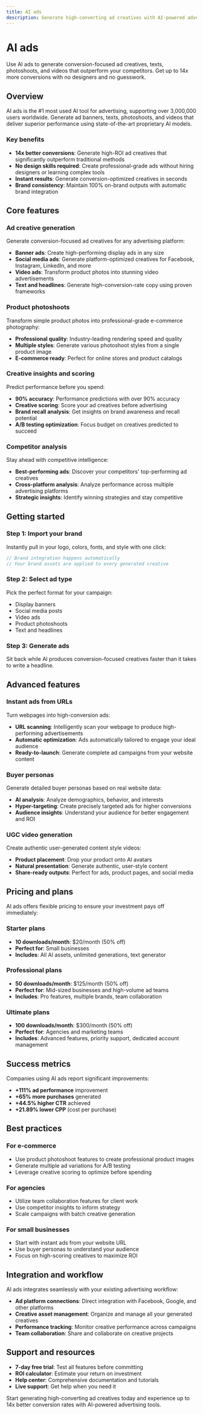 ```yaml
---
title: AI ads
description: Generate high-converting ad creatives with AI-powered advertising tools
---
```


# AI ads

Use AI ads to generate conversion-focused ad creatives, texts, photoshoots, and videos that outperform your competitors. Get up to 14x more conversions with no designers and no guesswork.

## Overview

AI ads is the #1 most used AI tool for advertising, supporting over 3,000,000 users worldwide. Generate ad banners, texts, photoshoots, and videos that deliver superior performance using state-of-the-art proprietary AI models.

### Key benefits

- **14x better conversions**: Generate high-ROI ad creatives that significantly outperform traditional methods
- **No design skills required**: Create professional-grade ads without hiring designers or learning complex tools
- **Instant results**: Generate conversion-optimized creatives in seconds
- **Brand consistency**: Maintain 100% on-brand outputs with automatic brand integration

## Core features

### Ad creative generation

Generate conversion-focused ad creatives for any advertising platform:

- **Banner ads**: Create high-performing display ads in any size
- **Social media ads**: Generate platform-optimized creatives for Facebook, Instagram, LinkedIn, and more
- **Video ads**: Transform product photos into stunning video advertisements
- **Text and headlines**: Generate high-conversion-rate copy using proven frameworks

### Product photoshoots

Transform simple product photos into professional-grade e-commerce photography:

- **Professional quality**: Industry-leading rendering speed and quality
- **Multiple styles**: Generate various photoshoot styles from a single product image
- **E-commerce ready**: Perfect for online stores and product catalogs

### Creative insights and scoring

Predict performance before you spend:

- **90% accuracy**: Performance predictions with over 90% accuracy
- **Creative scoring**: Score your ad creatives before advertising
- **Brand recall analysis**: Get insights on brand awareness and recall potential
- **A/B testing optimization**: Focus budget on creatives predicted to succeed

### Competitor analysis

Stay ahead with competitive intelligence:

- **Best-performing ads**: Discover your competitors' top-performing ad creatives
- **Cross-platform analysis**: Analyze performance across multiple advertising platforms
- **Strategic insights**: Identify winning strategies and stay competitive

## Getting started

### Step 1: Import your brand

Instantly pull in your logo, colors, fonts, and style with one click:

```javascript
// Brand integration happens automatically
// Your brand assets are applied to every generated creative
```

### Step 2: Select ad type

Pick the perfect format for your campaign:

- Display banners
- Social media posts
- Video ads
- Product photoshoots
- Text and headlines

### Step 3: Generate ads

Sit back while AI produces conversion-focused creatives faster than it takes to write a headline.

## Advanced features

### Instant ads from URLs

Turn webpages into high-conversion ads:

- **URL scanning**: Intelligently scan your webpage to produce high-performing advertisements
- **Automatic optimization**: Ads automatically tailored to engage your ideal audience
- **Ready-to-launch**: Generate complete ad campaigns from your website content

### Buyer personas

Generate detailed buyer personas based on real website data:

- **AI analysis**: Analyze demographics, behavior, and interests
- **Hyper-targeting**: Create precisely targeted ads for higher conversions
- **Audience insights**: Understand your audience for better engagement and ROI

### UGC video generation

Create authentic user-generated content style videos:

- **Product placement**: Drop your product onto AI avatars
- **Natural presentation**: Generate authentic, user-style content
- **Share-ready outputs**: Perfect for ads, product pages, and social media

## Pricing and plans

AI ads offers flexible pricing to ensure your investment pays off immediately:

### Starter plans
- **10 downloads/month**: $20/month (50% off)
- **Perfect for**: Small businesses
- **Includes**: All AI assets, unlimited generations, text generator

### Professional plans
- **50 downloads/month**: $125/month (50% off)
- **Perfect for**: Mid-sized businesses and high-volume ad teams
- **Includes**: Pro features, multiple brands, team collaboration

### Ultimate plans
- **100 downloads/month**: $300/month (50% off)
- **Perfect for**: Agencies and marketing teams
- **Includes**: Advanced features, priority support, dedicated account management

## Success metrics

Companies using AI ads report significant improvements:

- **+111% ad performance** improvement
- **+65% more purchases** generated
- **+44.5% higher CTR** achieved
- **+21.89% lower CPP** (cost per purchase)

## Best practices

### For e-commerce
- Use product photoshoot features to create professional product images
- Generate multiple ad variations for A/B testing
- Leverage creative scoring to optimize before spending

### For agencies
- Utilize team collaboration features for client work
- Use competitor insights to inform strategy
- Scale campaigns with batch creative generation

### For small businesses
- Start with instant ads from your website URL
- Use buyer personas to understand your audience
- Focus on high-scoring creatives to maximize ROI

## Integration and workflow

AI ads integrates seamlessly with your existing advertising workflow:

- **Ad platform connections**: Direct integration with Facebook, Google, and other platforms
- **Creative asset management**: Organize and manage all your generated creatives
- **Performance tracking**: Monitor creative performance across campaigns
- **Team collaboration**: Share and collaborate on creative projects

## Support and resources

- **7-day free trial**: Test all features before committing
- **ROI calculator**: Estimate your return on investment
- **Help center**: Comprehensive documentation and tutorials
- **Live support**: Get help when you need it

Start generating high-converting ad creatives today and experience up to 14x better conversion rates with AI-powered advertising tools.